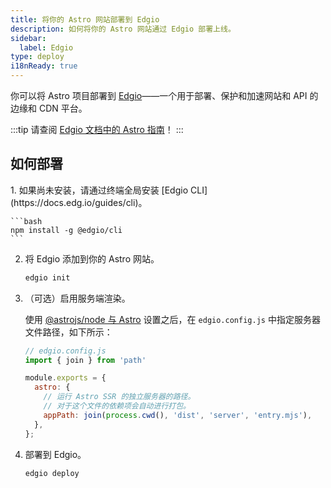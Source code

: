 ```yaml
---
title: 将你的 Astro 网站部署到 Edgio
description: 如何将你的 Astro 网站通过 Edgio 部署上线。
sidebar:
  label: Edgio
type: deploy
i18nReady: true
---
```


你可以将 Astro 项目部署到 [Edgio](https://www.edg.io/)——一个用于部署、保护和加速网站和 API 的边缘和 CDN 平台。

:::tip
请查阅 [Edgio 文档中的 Astro 指南](https://docs.edg.io/guides/astro)！
:::

## 如何部署

<Steps>
1. 如果尚未安装，请通过终端全局安装 [Edgio CLI](https://docs.edg.io/guides/cli)。

    ```bash
    npm install -g @edgio/cli
    ```

2. 将 Edgio 添加到你的 Astro 网站。

    ```bash
    edgio init
    ```

3. （可选）启用服务端渲染。

    使用 [@astrojs/node 与 Astro](/zh-cn/guides/integrations-guide/node/) 设置之后，在 `edgio.config.js` 中指定服务器文件路径，如下所示：
    ```js ins={2,5-9}
    // edgio.config.js
    import { join } from 'path'

    module.exports = {
      astro: {
        // 运行 Astro SSR 的独立服务器的路径。
        // 对于这个文件的依赖项会自动进行打包。
        appPath: join(process.cwd(), 'dist', 'server', 'entry.mjs'),
      },
    };
    ```

4. 部署到 Edgio。

    ```bash
    edgio deploy
    ```
</Steps>
